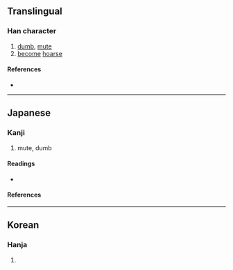 {{character info/new}}
{{also|啞}}
==Translingual==
{{Han simplified forms|啞|唖|哑}}

===Han character===
{{Han char|rn=30|rad=口|as=07|sn=10|four=|canj=RMLM,XRMLM|ids=⿰口亜}}

# [[dumb]], [[mute]]
# [[become]] [[hoarse]]

====References====
* {{Han ref|kx=0193.051|dkj=03743|dj=0413.130|hdz=10626.100|uh=5516|ud=21782}}

----

==Japanese==

===Kanji===
{{ja-kanji|grade=9|rs=口07|kyu=啞}}

# mute, dumb

====Readings====
* {{ja-readings|kanon=[[あ]] (a), [[あく]] (aku)|goon=[[え]] (e)、[[やく]] (yaku)|kun=[[おし]] (oshi)}}

====References====
{{ja-kref
|ku=1602
|shift=88a0
|jis=3022
|euc=B0A2
|freq=''not ranked''
|nelson=939
|newnelson=795
|halpern=''not listed''
|kld=''not listed''
|heisig=2958
|tuttle=3d8.3
}}

----

==Korean==

===Hanja===
{{ko-hanja|hangeul=아|rv=a|mr=a}}

# {{defn|lang=ko|sort=口07}}